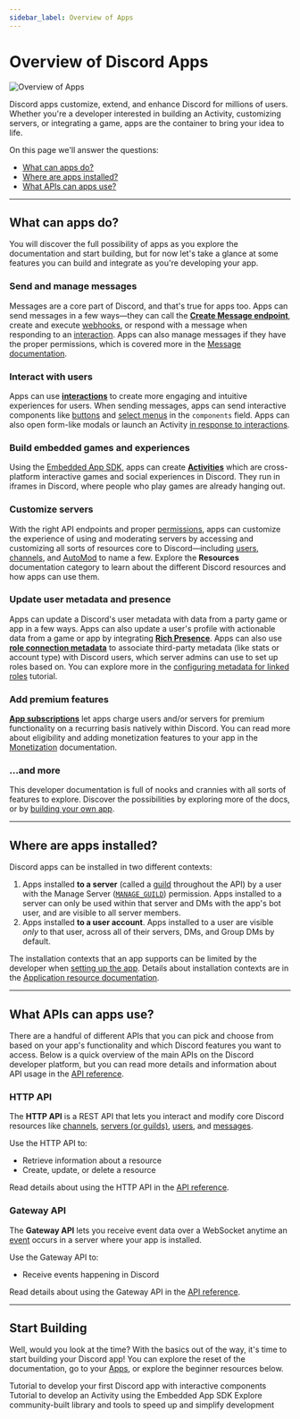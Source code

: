 ```yaml
---
sidebar_label: Overview of Apps
---
```


# Overview of Discord Apps

![Overview of Apps](images/overview-of-apps-banner.png)

Discord apps customize, extend, and enhance Discord for millions of users. Whether you're a developer interested in building an Activity, customizing servers, or integrating a game, apps are the container to bring your idea to life.

On this page we'll answer the questions:

- [What can apps do?](/docs/quick-start/overview-of-apps#what-can-apps-do)
- [Where are apps installed?](/docs/quick-start/overview-of-apps#where-are-apps-installed)
- [What APIs can apps use?](/docs/quick-start/overview-of-apps#what-apis-can-apps-use)

---

## What can apps do?

You will discover the full possibility of apps as you explore the documentation and start building, but for now let's take a glance at some features you can build and integrate as you're developing your app.

### Send and manage messages

Messages are a core part of Discord, and that's true for apps too. Apps can send messages in a few ways—they can call the **[Create Message endpoint](/docs/resources/message#create-message)**, create and execute [webhooks](/docs/resources/webhook), or respond with a message when responding to an [interaction](/docs/interactions/overview). Apps can also manage messages if they have the proper permissions, which is covered more in the [Message documentation](/docs/resources/message).

### Interact with users

Apps can use **[interactions](/docs/interactions/overview)** to create more engaging and intuitive experiences for users. When sending messages, apps can send interactive components like [buttons](/docs/interactions/message-components#buttons) and [select menus](/docs/interactions/message-components#select-menus) in the `components` field. Apps can also open form-like modals or launch an Activity [in response to interactions](/docs/interactions/receiving-and-responding#interaction-response-object-modal).

### Build embedded games and experiences

Using the [Embedded App SDK](/docs/developer-tools/embedded-app-sdk), apps can create **[Activities](/docs/activities/overview)** which are cross-platform interactive games and social experiences in Discord. They run in iframes in Discord, where people who play games are already hanging out.

### Customize servers

With the right API endpoints and proper [permissions](/docs/topics/permissions), apps can customize the experience of using and moderating servers by accessing and customizing all sorts of resources core to Discord—including [users](/docs/resources/user), [channels](/docs/resources/channel), and [AutoMod](/docs/resources/auto-moderation) to name a few. Explore the **Resources** documentation category to learn about the different Discord resources and how apps can use them.

### Update user metadata and presence

Apps can update a Discord's user metadata with data from a party game or app in a few ways. Apps can also update a user's profile with actionable data from a game or app by integrating **[Rich Presence](/docs/rich-presence/overview)**. Apps can also use **[role connection metadata](/docs/resources/application-role-connection-metadata)** to associate third-party metadata (like stats or account type) with Discord users, which server admins can use to set up roles based on. You can explore more in the [configuring metadata for linked roles](/docs/tutorials/configuring-app-metadata-for-linked-roles) tutorial.

### Add premium features

**[App subscriptions](/docs/monetization/implementing-app-subscriptions)** let apps charge users and/or servers for premium functionality on a recurring basis natively within Discord. You can read more about eligibility and adding monetization features to your app in the [Monetization](/docs/monetization/overview) documentation.

### ...and more

This developer documentation is full of nooks and crannies with all sorts of features to explore. Discover the possibilities by exploring more of the docs, or by [building your own app](https://discord.com/developers/applications).

---

## Where are apps installed?

Discord apps can be installed in two different contexts:

1. Apps installed **to a server** (called a [guild](/docs/resources/guild) throughout the API) by a user with the Manage Server ([`MANAGE_GUILD`](/docs/topics/permissions#permissions-bitwise-permission-flags)) permission. Apps installed to a server can only be used within that server and DMs with the app's bot user, and are visible to all server members.
2. Apps installed **to a user account**. Apps installed to a user are visible *only* to that user, across all of their servers, DMs, and Group DMs by default.

The installation contexts that an app supports can be limited by the developer when [setting up the app](/docs/resources/application#setting-supported-installation-contexts). Details about installation contexts are in the [Application resource documentation](/docs/resources/application#installation-context).

---

## What APIs can apps use?

There are a handful of different APIs that you can pick and choose from based on your app's functionality and which Discord features you want to access. Below is a quick overview of the main APIs on the Discord developer platform, but you can read more details and information about API usage in the [API reference](/docs/reference).

### HTTP API

The **HTTP API** is a REST API that lets you interact and modify core Discord resources like [channels](/docs/resources/channel), [servers (or guilds)](/docs/resources/guild), [users](/docs/resources/user), and [messages](/docs/resources/message#message-object).

Use the HTTP API to:
- Retrieve information about a resource
- Create, update, or delete a resource

Read details about using the HTTP API in the [API reference](/docs/reference#http-api).

### Gateway API

The **Gateway API** lets you receive event data over a WebSocket anytime an [event](/docs/events/gateway-events) occurs in a server where your app is installed.

Use the Gateway API to:
- Receive events happening in Discord

Read details about using the Gateway API in the [API reference](/docs/reference#gateway-websocket-api).

---

## Start Building

Well, would you look at the time? With the basics out of the way, it's time to start building your Discord app! You can explore the reset of the documentation, go to your [Apps](https://discord.com/developers/applications), or explore the beginner resources below.

<Container>
  <Card title="Develop your First App" link="/docs/quick-start/getting-started" icon="AppsIcon">
    Tutorial to develop your first Discord app with interactive components
  </Card>
  <Card title="Build an Activity on Discord" link="/docs/activities/building-an-activity" icon="ActivitiesIcon">
    Tutorial to develop an Activity using the Embedded App SDK
  </Card>
  <Card title="Explore Developer Tools" link="/docs/developer-tools/community-resources" icon="WrenchIcon">
    Explore community-built library and tools to speed up and simplify development
  </Card>
</Container>
